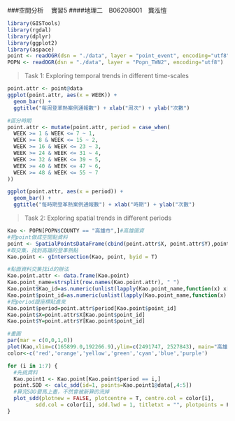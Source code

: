 ###空間分析　 實習5
####地理二　B06208001　龔泓愷

```r
library(GISTools)
library(rgdal)
library(dplyr)
library(ggplot2)
library(aspace)
point <- readOGR(dsn = "./data", layer = "point_event", encoding="utf8")
POPN <- readOGR(dsn = "./data", layer = "Popn_TWN2", encoding="utf8")
```

> Task 1: Exploring temporal trends in different time-scales

```r
point.attr <- point@data
ggplot(point.attr, aes(x = WEEK)) +
  geom_bar() +
  ggtitle("每周登革熱案例通報數") + xlab("周次") + ylab("次數")

#區分時期
point.attr <- mutate(point.attr, period = case_when(
  WEEK >= 1 & WEEK <= 7 ~ 1,
  WEEK >= 8 & WEEK <= 15 ~ 2,
  WEEK >= 16 & WEEK <= 23 ~ 3,
  WEEK >= 24 & WEEK <= 31 ~ 4,
  WEEK >= 32 & WEEK <= 39 ~ 5,
  WEEK >= 40 & WEEK <= 47 ~ 6,
  WEEK >= 48 & WEEK <= 55 ~ 7
))

ggplot(point.attr, aes(x = period)) +
  geom_bar() +
  ggtitle("每時期登革熱案例通報數") + xlab("時期") + ylab("次數")
```

> Task 2: Exploring spatial trends in different periods

```r
Kao <- POPN[POPN$COUNTY == "高雄市",]#高雄圖資
#把point做成空間點資料
point <- SpatialPointsDataFrame(cbind(point.attr$X, point.attr$Y),point.attr, proj4string = CRS("+proj=tmerc +lat_0=0 +lon_0=121 +k=0.9999 +x_0=250000 +y_0=0 +ellps=GRS80 +units=m +no_defs"))
#取交集，找到高雄的登革熱點
Kao.point <- gIntersection(Kao, point, byid = T)

#點面資料交集找id的辦法
Kao.point.attr <- data.frame(Kao.point)
Kao.point_name=strsplit(row.names(Kao.point.attr), " ") 
Kao.point$Kao_id=as.numeric(unlist(lapply(Kao.point_name,function(x) x[1]))) #Kao_id
Kao.point$point_id=as.numeric(unlist(lapply(Kao.point_name,function(x) x[2]))) #point_id
#把period跟座標貼進來
Kao.point$period=point.attr$period[Kao.point$point_id]
Kao.point$X=point.attr$X[Kao.point$point_id]
Kao.point$Y=point.attr$Y[Kao.point$point_id]

#畫圖
par(mar = c(0,0,1,0))
plot(Kao,xlim=c(165899.0,192266.9),ylim=c(2491747, 2527843), main="高雄登革熱擴散")
color<-c('red','orange','yellow','green','cyan','blue','purple')

for (i in 1:7) {
  #先挑資料
  Kao.point1 <- Kao.point[Kao.point$period == i,]
  point.SDD <- calc_sdd(id=1, points=Kao.point1@data[,4:5])
  #算完SDD要馬上畫，不然會被新算的洗掉
  plot_sdd(plotnew = FALSE, plotcentre = T, centre.col = color[i], 
         sdd.col = color[i], sdd.lwd = 1, titletxt = "", plotpoints = F)
}
```

